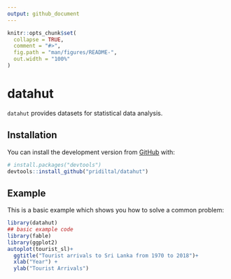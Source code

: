 ```yaml
---
output: github_document
---
```


<!-- README.md is generated from README.Rmd. Please edit that file -->

```r
knitr::opts_chunk$set(
  collapse = TRUE,
  comment = "#>",
  fig.path = "man/figures/README-",
  out.width = "100%"
)
```

# datahut

<!-- badges: start -->
<!-- badges: end -->

`datahut` provides datasets for statistical data analysis.

## Installation

You can install the development version from [GitHub](https://github.com/) with:

``` r
# install.packages("devtools")
devtools::install_github("pridiltal/datahut")
```
## Example

This is a basic example which shows you how to solve a common problem:

```r
library(datahut)
## basic example code
library(fable)
library(ggplot2)
autoplot(tourist_sl)+
  ggtitle("Tourist arrivals to Sri Lanka from 1970 to 2018")+
  xlab("Year") +
  ylab("Tourist Arrivals")
```

